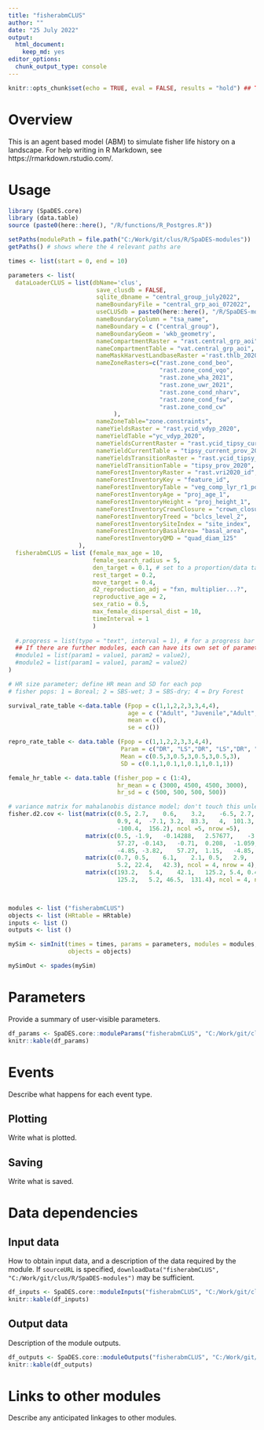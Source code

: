 ```yaml
---
title: "fisherabmCLUS"
author: ""
date: "25 July 2022"
output:
  html_document:
    keep_md: yes
editor_options:
  chunk_output_type: console
---
```


```r
knitr::opts_chunk$set(echo = TRUE, eval = FALSE, results = "hold") ## TODO: use 'eval = TRUE'
```

# Overview

This is an agent based model (ABM) to simulate fisher life history on a landscape. 
For help writing in R Markdown, see https://rmarkdown.rstudio.com/.

# Usage

```r
library (SpaDES.core)
library (data.table)
source (paste0(here::here(), "/R/functions/R_Postgres.R"))

setPaths(modulePath = file.path("C:/Work/git/clus/R/SpaDES-modules"))
getPaths() # shows where the 4 relevant paths are

times <- list(start = 0, end = 10)

parameters <- list(
  dataLoaderCLUS = list(dbName='clus',
                         save_clusdb = FALSE,
                         sqlite_dbname = "central_group_july2022", 
                         nameBoundaryFile = "central_grp_aoi_072022",
                         useCLUSdb = paste0(here::here(), "/R/SpaDES-modules/fisherabmCLUS/test.sqlite"),
                         nameBoundaryColumn = "tsa_name", 
                         nameBoundary = c ("central_group"), 
                         nameBoundaryGeom = 'wkb_geometry',
                         nameCompartmentRaster = "rast.central_grp_aoi",
                         nameCompartmentTable = "vat.central_grp_aoi",
                         nameMaskHarvestLandbaseRaster ='rast.thlb_2020', 
                         nameZoneRasters=c("rast.zone_cond_beo", 
                                           "rast.zone_cond_vqo", 
                                           "rast.zone_wha_2021", 
                                           "rast.zone_uwr_2021",  
                                           "rast.zone_cond_nharv", 
                                           "rast.zone_cond_fsw", 
                                           "rast.zone_cond_cw"
                              ),
                         nameZoneTable="zone.constraints", 
                         nameYieldsRaster = "rast.ycid_vdyp_2020",
                         nameYieldTable ="yc_vdyp_2020",
                         nameYieldsCurrentRaster = "rast.ycid_tipsy_current_2020",
                         nameYieldCurrentTable = "tipsy_current_prov_2020",
                         nameYieldsTransitionRaster = "rast.ycid_tipsy_prov_2020", 
                         nameYieldTransitionTable = "tipsy_prov_2020", 
                         nameForestInventoryRaster = "rast.vri2020_id", 
                         nameForestInventoryKey = "feature_id",                     
                         nameForestInventoryTable = "veg_comp_lyr_r1_poly2020",
                         nameForestInventoryAge = "proj_age_1",  
                         nameForestInventoryHeight = "proj_height_1",
                         nameForestInventoryCrownClosure = "crown_closure",
                         nameForestInventoryTreed = "bclcs_level_2",
                         nameForestInventorySiteIndex = "site_index",
                         nameForestInventoryBasalArea= "basal_area",
                         nameForestInventoryQMD = "quad_diam_125"
                    ),
  fisherabmCLUS = list (female_max_age = 10,
                        female_search_radius = 5,
                        den_target = 0.1, # set to a proportion/data table?
                        rest_target = 0.2,
                        move_target = 0.4,
                        d2_reproduction_adj = "fxn, multiplier...?",
                        reproductive_age = 2,
                        sex_ratio = 0.5,
                        max_female_dispersal_dist = 10,
                        timeInterval = 1
                        )
    
  #.progress = list(type = "text", interval = 1), # for a progress bar
  ## If there are further modules, each can have its own set of parameters:
  #module1 = list(param1 = value1, param2 = value2),
  #module2 = list(param1 = value1, param2 = value2)
)

# HR size parameter; define HR mean and SD for each pop
# fisher pops: 1 = Boreal; 2 = SBS-wet; 3 = SBS-dry; 4 = Dry Forest

survival_rate_table <-data.table (Fpop = c(1,1,2,2,3,3,4,4),
                                  age = c ("Adult", "Juvenile","Adult", "Juvenile","Adult", "Juvenile","Adult", "Juvenile"),
                                  mean = c(),
                                  se = c())

repro_rate_table <- data.table (Fpop = c(1,1,2,2,3,3,4,4),
                                Param = c("DR", "LS","DR", "LS","DR", "LS","DR", "LS"),
                                Mean = c(0.5,3,0.5,3,0.5,3,0.5,3),
                                SD = c(0.1,1,0.1,1,0.1,1,0.1,1))

female_hr_table <- data.table (fisher_pop = c (1:4), 
                               hr_mean = c (3000, 4500, 4500, 3000),
                               hr_sd = c (500, 500, 500, 500))

# variance matrix for mahalanobis distance model; don't touch this unless d2 model updated
fisher.d2.cov <- list(matrix(c(0.5,	2.7,	0.6,	3.2,	-6.5, 2.7,	82.7,	4.9,	83.3,	-75.8, 0.6,	4.9,	
                               0.9,	4,	-7.1, 3.2,	83.3,	4,	101.3,	-100.4, -6.5,	-75.8,	-7.1,	
                               -100.4,	156.2), ncol =5, nrow =5),
                      matrix(c(0.5,	-1.9,	-0.14288,	2.57677,	-3.82, -1.908,	96.76,	-0.71,	-2.669,
                               57.27, -0.143,	-0.71,	0.208,	-1.059,	1.15, 2.57,	-2.6,	-1.059,	56.29,
                               -4.85, -3.82,	57.27,	1.15,	-4.85,	77.337), ncol =5, nrow =5),
                      matrix(c(0.7,	0.5,	6.1,	2.1, 0.5,	2.9,	4.0,	5.2, 6.1,	4.0,	62.6,	22.4, 2.1,
                               5.2,	22.4,	42.3), ncol = 4, nrow = 4),
                      matrix(c(193.2,	5.4,	42.1,	125.2, 5.4,	0.4,	2.,	5.2, 42.1,	2.9,	36.0,	46.5,
                               125.2,	5.2, 46.5,	131.4), ncol = 4, nrow = 4))
  


modules <- list ("fisherabmCLUS")
objects <- list (HRtable = HRtable)
inputs <- list ()
outputs <- list ()

mySim <- simInit(times = times, params = parameters, modules = modules,
                 objects = objects)

mySimOut <- spades(mySim)
```

# Parameters

Provide a summary of user-visible parameters.

```r
df_params <- SpaDES.core::moduleParams("fisherabmCLUS", "C:/Work/git/clus/R/SpaDES-modules")
knitr::kable(df_params)
```

# Events

Describe what happens for each event type.

## Plotting

Write what is plotted.

## Saving

Write what is saved.

# Data dependencies

## Input data

How to obtain input data, and a description of the data required by the module.
If `sourceURL` is specified, `downloadData("fisherabmCLUS", "C:/Work/git/clus/R/SpaDES-modules")` may be sufficient.

```r
df_inputs <- SpaDES.core::moduleInputs("fisherabmCLUS", "C:/Work/git/clus/R/SpaDES-modules")
knitr::kable(df_inputs)
```

## Output data

Description of the module outputs.

```r
df_outputs <- SpaDES.core::moduleOutputs("fisherabmCLUS", "C:/Work/git/clus/R/SpaDES-modules")
knitr::kable(df_outputs)
```

# Links to other modules

Describe any anticipated linkages to other modules.
